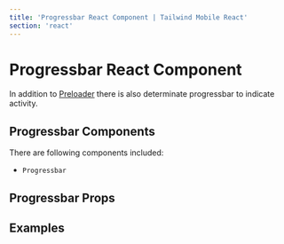 ```yaml
---
title: 'Progressbar React Component | Tailwind Mobile React'
section: 'react'
---
```



# Progressbar React Component

In addition to [Preloader](/react/preloader) there is also determinate progressbar to indicate activity.

## Progressbar Components

There are following components included:

- `Progressbar`

## Progressbar Props

<ProgressbarProps />

## Examples

<ProgressbarExample />
